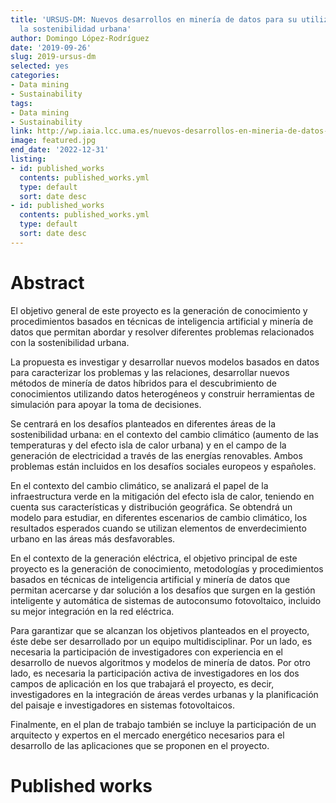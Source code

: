 ```yaml
---
title: 'URSUS-DM: Nuevos desarrollos en minería de datos para su utilización en
  la sostenibilidad urbana'
author: Domingo López-Rodríguez
date: '2019-09-26'
slug: 2019-ursus-dm
selected: yes
categories:
- Data mining
- Sustainability
tags:
- Data mining
- Sustainability
link: http://wp.iaia.lcc.uma.es/nuevos-desarrollos-en-mineria-de-datos-para-su-utilizacion-en-la-sostenibilidad-urbana/
image: featured.jpg
end_date: '2022-12-31'
listing:
- id: published_works
  contents: published_works.yml
  type: default
  sort: date desc
- id: published_works
  contents: published_works.yml
  type: default
  sort: date desc
---
```



# Abstract

El objetivo general de este proyecto es la generación de conocimiento y procedimientos basados en técnicas de inteligencia artificial y minería de datos que permitan abordar y resolver diferentes problemas relacionados con la sostenibilidad urbana.

La propuesta es investigar y desarrollar nuevos modelos basados en datos para caracterizar los problemas y las relaciones, desarrollar nuevos métodos de minería de datos híbridos para el descubrimiento de conocimientos utilizando datos heterogéneos y construir herramientas de simulación para apoyar la toma de decisiones.

Se centrará en los desafíos planteados en diferentes áreas de la sostenibilidad urbana: en el contexto del cambio climático (aumento de las temperaturas y del efecto isla de calor urbana) y en el campo de la generación de electricidad a través de las energías renovables. Ambos problemas están incluidos en los desafíos sociales europeos y españoles.

En el contexto del cambio climático, se analizará el papel de la infraestructura verde en la mitigación del efecto isla de calor, teniendo en cuenta sus características y distribución geográfica. Se obtendrá un modelo para estudiar, en diferentes escenarios de cambio climático, los resultados esperados cuando se utilizan elementos de enverdecimiento urbano en las áreas más desfavorables.

En el contexto de la generación eléctrica, el objetivo principal de este proyecto es la generación de conocimiento, metodologías y procedimientos basados en técnicas de inteligencia artificial y minería de datos que permitan acercarse y dar solución a los desafíos que surgen en la gestión inteligente y automática de sistemas de autoconsumo fotovoltaico, incluido su mejor integración en la red eléctrica.

Para garantizar que se alcanzan los objetivos planteados en el proyecto, éste debe ser desarrollado por un equipo multidisciplinar. Por un lado, es necesaria la participación de investigadores con experiencia en el desarrollo de nuevos algoritmos y modelos de minería de datos. Por otro lado, es necesaria la participación activa de investigadores en los dos campos de aplicación en los que trabajará el proyecto, es decir, investigadores en la integración de áreas verdes urbanas y la planificación del paisaje e investigadores en sistemas fotovoltaicos.

Finalmente, en el plan de trabajo también se incluye la participación de un arquitecto y expertos en el mercado energético necesarios para el desarrollo de las aplicaciones que se proponen en el proyecto.



# Published works

:::{#published_works}
:::


